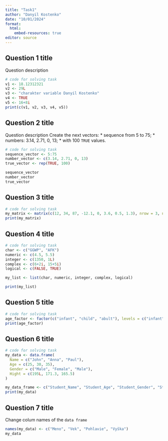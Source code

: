 ```yaml
---
title: "Task1"
author: "Danyil Kostenko"
date: "10/01/2024"
format:
  html:
    embed-resources: true
editor: source
---
```


## Question 1 title

Question description

```r
# code for solving task
v1 <- 18.12312321
v2 <- 29L
v3 <- "charakter variable Danyil Kostenko"
v4 <- TRUE 
v5 <- 16+8i
print(c(v1, v2, v3, v4, v5))
```


## Question 2 title

Question description
Create the next vectors:
 * sequence from 5 to 75;
 * numbers: 3.14, 2.71, 0, 13;
 * with 100 `TRUE` values.
```r
# code for solving task
sequence_vector <- 5:75
number_vector <- c(3.14, 2.71, 0, 13)
true_vector <- rep(TRUE, 100)

sequence_vector
number_vector
true_vector
```

## Question 3 title

```r
# code for solving task
my_matrix <- matrix(c(12, 34, 87, -12.1, 0, 3.6, 0.5, 1.3), nrow = 3, ncol = 3)
print(my_matrix) 
```
## Question 4 title

```r
# code for solving task
char <- c("GGWP", "AFK")
numeric <- c(4.5, 5.5)
integer <- c(1350, 1L)
complex <- c(6+2i, 15+5i)
logical <- c(FALSE, TRUE)

my_list <- list(char, numeric, integer, complex, logical)

print(my_list)
```

## Question 5 title

```r
# code for solving task
age_factor <- factor(c("infant", "child", "abult"), levels = c("infant", "child", "adult"))
print(age_factor)
```

## Question 6 title

```r
# code for solving task
my_data <- data.frame(
  Name = c("John", "Anna", "Paul"),
  Age = c(25, 30, 35),
  Gender = c("Male", "Female", "Male"),
  Hight = c(195L, 171.3, 165.5)
)

my_data_frame <- c("Student_Name", "Student_Age", "Student_Gender", "Student_Gender")
print(my_data)
```

## Question 7 title
Change colum names of the `data frame`
```r
names(my_data) <- c("Meno", "Vek", "Pohlavie", "Vyška")
my_data
```